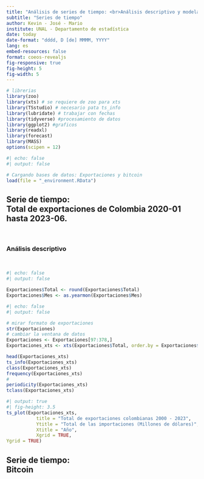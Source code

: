 ```yaml
---
title: "Análisis de series de tiempo: <br>Análisis descriptivo y modelamiento"
subtitle: "Series de tiempo"
author: Kevin - José - Mario
institute: UNAL - Departamento de estadística
date: today
date-format: "dddd, D [de] MMMM, YYYY"
lang: es
embed-resources: false
format: coeos-revealjs
fig-responsive: true
fig-height: 5
fig-width: 5
---
```


```r
# librerias
library(zoo)
library(xts) # se requiere de zoo para xts
library(TSstudio) # necesario pata ts_info
library(lubridate) # trabajar con fechas
library(tidyverse) #procesamiento de datos
library(ggplot2) #graficos
library(readxl)
library(forecast)
library(MASS)
options(scipen = 12)
```

```r
#| echo: false
#| output: false

# Cargando bases de datos: Exportaciones y bitcoin
load(file = "_environment.RData") 
```

## Serie de tiempo: <br> Total de exportaciones de Colombia 2020-01 hasta 2023-06.

<br>

### Análisis descriptivo

<br>

```r
#| echo: false
#| output: false

Exportaciones$Total <- round(Exportaciones$Total)
Exportaciones$Mes <- as.yearmon(Exportaciones$Mes)
```

```r
#| echo: false
#| output: false

# mirar formato de exportaciones
str(Exportaciones)
# cambiar la ventana de datos
Exportaciones <- Exportaciones[97:378,]
Exportaciones_xts <- xts(Exportaciones$Total, order.by = Exportaciones$Mes)

head(Exportaciones_xts)
ts_info(Exportaciones_xts)
class(Exportaciones_xts)
frequency(Exportaciones_xts)
#
periodicity(Exportaciones_xts)
tclass(Exportaciones_xts)
```

```r
#| output: true
#| fig-height: 3.5
ts_plot(Exportaciones_xts,
           title = "Total de exportaciones colombianas 2000 - 2023",
           Ytitle = "Total de las importaciones (Millones de dólares)",
           Xtitle = "Año",
           Xgrid = TRUE,
Ygrid = TRUE)
```

## Serie de tiempo: <br> Bitcoin



